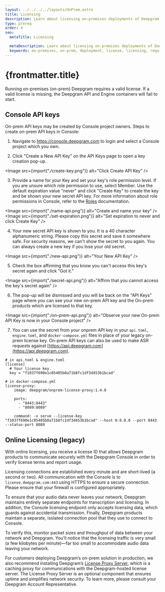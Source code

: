 ```yaml
---
layout: ../../../../layouts/OnPrem.astro
title: Licensing
description: Learn about licensing on-premises deployments of Deepgram products.
type: prereq
order: 4
seo:
  metaTitle: Licensing

  metaDescription: Learn about licensing on-premises deployments of Deepgram products.
  keywords: on-premises, on-prem, deployment, license, licensing, required components, required
---
```



# {frontmatter.title}

Running on-premises (on-prem) Deepgram requires a valid license. If a valid license is missing, the Deepgram API and Engine containers will fail to start.

## Console API keys

On-prem API keys may be created by Console project owners. Steps to create on-prem API keys in Console:

1. Navigate to https://console.deepgram.com to login and select a Console project which you own.

2. Click "Create a New API Key" on the API Keys page to open a key creation pop-up.

<Image src={import("./create-key.png")} alt="Click Create API Key" />

3. Provide a name for your Key and set your key's role permission level. If you are unsure which role permission to use, select Member. Use the default expiration value "never" and click "Create Key" to create the key and be shown your new secret API key. For more information about role permissions in Console, refer to the [Roles](https://developers.deepgram.com/documentation/getting-started/roles/) documentation.

<Image src={import("./name-api.png")} alt="Create and name your key" />
<Image src={import("./set-expiration.png")} alt="Set expiration to never and click Create Key" />

4. Your new secret API key is shown to you. It is a 40 character alphanumeric string. Please copy this secret and save it somewhere safe. For security reasons, we can't show the secret to you again. You can always create a new key if you lose your old secret.

<Image src={import("./new-api.png")} alt="Your New API Key" />

5. Check the box affirming that you know you can't access this key's secret again and click "Got it."

<Image src={import("./secret-api.png")} alt="Affirm that you cannot access the key's secret again" />

6. The pop-up will be dismissed and you will be back on the "API Keys" page where you can see your new on-prem API key and the On-prem products which are licensed to that key.

<Image src={import("./on-prem-api.png")} alt="Observe your new On-prem API Key is now in your Console project" />

7. You can use the secret from your onprem API key in your `api.toml`, `engine.toml`, and `docker-compose.yml` files in place of your legacy on-prem license key. On-prem API keys can also be used to make ASR requests against [https://api.deepgram.com](https://api.deepgram.com).

```
# in api.toml & engine.toml
[license]
  # Your license key.
  key = "f1037f690e1c05405b0a71b8fc1df3d453b1bcad"

# in docker-compose.yml
license-proxy:
    image: deepgram/onprem-license-proxy:1.4.0

    ports:
      - "8443:8443"
      - "8089:8089"

    command: -v serve --license-key "f1037f690e1c05405b0a71b8fc1df3d453b1bcad" --host 0.0.0.0 --port 8443 --status-port 8089
```

## Online Licensing (legacy)

With online licensing, you receive a license ID that allows Deepgram products to communicate securely with the Deepgram Console in order to verify license terms and report usage.

Licensing connections are established every minute and are short-lived (a second or two). All communication with the Console is to `license.deepgram.com:443` using HTTPS to ensure a secure connection. Please ensure that your firewall is configured appropriately.

<Panel title="Data Security">

To ensure that your audio data never leaves your network, Deepgram maintains entirely separate endpoints for transcription and licensing. In addition, the Console licensing endpoint only accepts licensing data, which guards against accidental transmission. Finally, Deepgram products maintain a separate, isolated connection pool that they use to connect to Console.

To verify this, monitor packet sizes and throughput of data between your network and Deepgram. You'll notice that the licensing traffic is very small (a few kilobytes per minute)&mdash;far too small to accommodate audio data leaving your network.

</Panel>

For customers deploying Deepgram’s on-prem solution in production, we also recommend installing Deepgram’s [License Proxy Server](/on-prem/optional-components/license-proxy-server/), which is a caching proxy for communications with the Deepgram-hosted license server. The License Proxy Server is an optional component that ensures uptime and simplifies network security. To learn more, please consult your Deepgram Account Representative.
